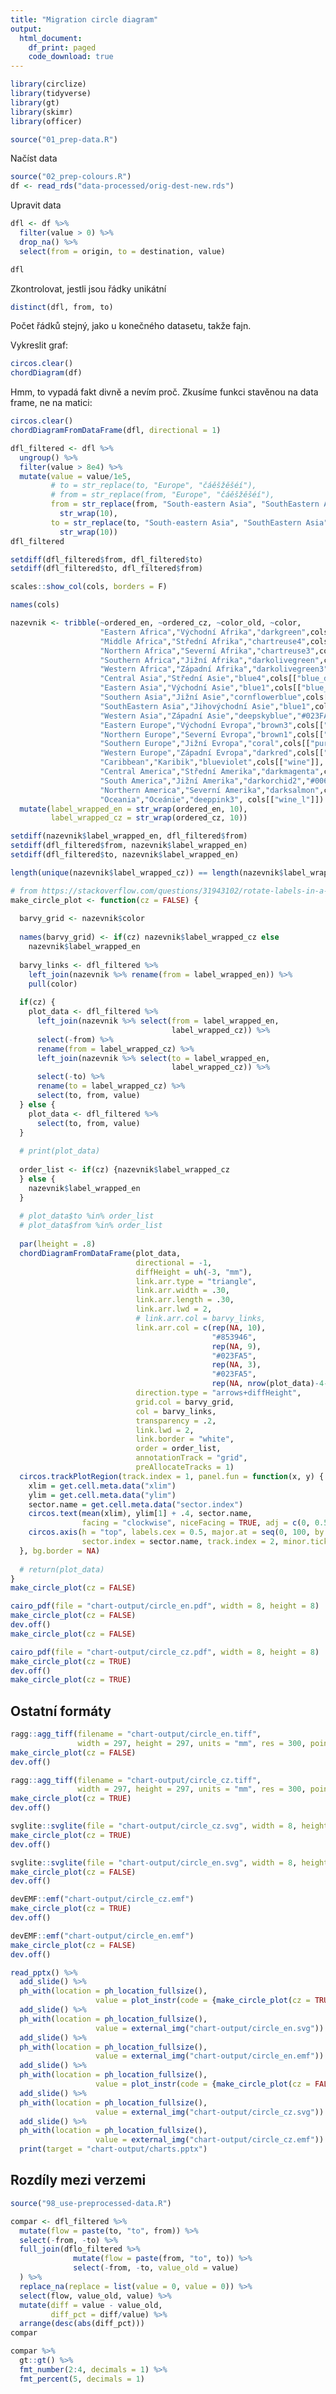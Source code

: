 ```yaml
---
title: "Migration circle diagram"
output:
  html_document:
    df_print: paged
    code_download: true
---
```


```r
library(circlize)
library(tidyverse)
library(gt)
library(skimr)
library(officer)
```

```r
source("01_prep-data.R")
```


Načíst data

```r
source("02_prep-colours.R")
df <- read_rds("data-processed/orig-dest-new.rds")
```

Upravit data

```r
dfl <- df %>% 
  filter(value > 0) %>% 
  drop_na() %>% 
  select(from = origin, to = destination, value)
```


```r
dfl
```

Zkontrolovat, jestli jsou řádky unikátní 

```r
distinct(dfl, from, to)
```

Počet řádků stejný, jako u konečného datasetu, takže fajn.

Vykreslit graf:

```r
circos.clear()
chordDiagram(df)
```


Hmm, to vypadá fakt divně a nevím proč. Zkusíme funkci stavěnou na data frame, ne na matici:

```r
circos.clear()
chordDiagramFromDataFrame(dfl, directional = 1)
```


```r
dfl_filtered <- dfl %>% 
  ungroup() %>% 
  filter(value > 8e4) %>% 
  mutate(value = value/1e5,
         # to = str_replace(to, "Europe", "čáěšžěšéí"),
         # from = str_replace(from, "Europe", "čáěšžěšéí"),
         from = str_replace(from, "South-eastern Asia", "SouthEastern Asia") %>%
           str_wrap(10),
         to = str_replace(to, "South-eastern Asia", "SouthEastern Asia") %>% 
           str_wrap(10))
dfl_filtered
```


```r
setdiff(dfl_filtered$from, dfl_filtered$to)
setdiff(dfl_filtered$to, dfl_filtered$from)
```

```r
scales::show_col(cols, borders = F)
```

```r
names(cols)
```


```r
nazevnik <- tribble(~ordered_en, ~ordered_cz, ~color_old, ~color,
                    "Eastern Africa","Východní Afrika","darkgreen",cols[["yellow"]],
                    "Middle Africa","Střední Afrika","chartreuse4",cols[["yellow_l"]],
                    "Northern Africa","Severní Afrika","chartreuse3",cols[["orange"]],
                    "Southern Africa","Jižní Afrika","darkolivegreen",cols[["orange_l"]],
                    "Western Africa","Západní Afrika","darkolivegreen3","#e6bd33",
                    "Central Asia","Střední Asie","blue4",cols[["blue_dark"]],
                    "Eastern Asia","Východní Asie","blue1",cols[["blue_dark_l"]],
                    "Southern Asia","Jižní Asie","cornflowerblue",cols[["blue_light_l"]],
                    "SouthEastern Asia","Jihovýchodní Asie","blue1",cols[["blue_light"]],
                    "Western Asia","Západní Asie","deepskyblue","#023FA5",
                    "Eastern Europe","Východní Evropa","brown3",cols[["brown_l"]],
                    "Northern Europe","Severní Evropa","brown1",cols[["brown"]],
                    "Southern Europe","Jižní Evropa","coral",cols[["purple"]],
                    "Western Europe","Západní Evropa","darkred",cols[["purple_l"]],
                    "Caribbean","Karibik","blueviolet",cols[["wine"]],
                    "Central America","Střední Amerika","darkmagenta",cols[["green_l"]],
                    "South America","Jižní Amerika","darkorchid2","#006600",
                    "Northern America","Severní Amerika","darksalmon",cols[["green"]],
                    "Oceania","Oceánie","deeppink3", cols[["wine_l"]]) %>% 
  mutate(label_wrapped_en = str_wrap(ordered_en, 10),
         label_wrapped_cz = str_wrap(ordered_cz, 10))

setdiff(nazevnik$label_wrapped_en, dfl_filtered$from)
setdiff(dfl_filtered$from, nazevnik$label_wrapped_en)
setdiff(dfl_filtered$to, nazevnik$label_wrapped_en)

```

```r
length(unique(nazevnik$label_wrapped_cz)) == length(nazevnik$label_wrapped_cz)
```


```r
# from https://stackoverflow.com/questions/31943102/rotate-labels-in-a-chorddiagram-r-circlize
make_circle_plot <- function(cz = FALSE) {
  
  barvy_grid <- nazevnik$color
  
  names(barvy_grid) <- if(cz) nazevnik$label_wrapped_cz else
    nazevnik$label_wrapped_en
  
  barvy_links <- dfl_filtered %>% 
    left_join(nazevnik %>% rename(from = label_wrapped_en)) %>% 
    pull(color)
  
  if(cz) {
    plot_data <- dfl_filtered %>% 
      left_join(nazevnik %>% select(from = label_wrapped_en, 
                                    label_wrapped_cz)) %>% 
      select(-from) %>%
      rename(from = label_wrapped_cz) %>% 
      left_join(nazevnik %>% select(to = label_wrapped_en,
                                    label_wrapped_cz)) %>% 
      select(-to) %>%
      rename(to = label_wrapped_cz) %>% 
      select(to, from, value)
  } else {
    plot_data <- dfl_filtered %>% 
      select(to, from, value)
  }
  
  # print(plot_data)
  
  order_list <- if(cz) {nazevnik$label_wrapped_cz
  } else {
    nazevnik$label_wrapped_en
  }
  
  # plot_data$to %in% order_list
  # plot_data$from %in% order_list
  
  par(lheight = .8)
  chordDiagramFromDataFrame(plot_data,
                            directional = -1,
                            diffHeight = uh(-3, "mm"),
                            link.arr.type = "triangle",
                            link.arr.width = .30,
                            link.arr.length = .30,
                            link.arr.lwd = 2,
                            # link.arr.col = barvy_links,
                            link.arr.col = c(rep(NA, 10),
                                             "#853946",
                                             rep(NA, 9),
                                             "#023FA5",
                                             rep(NA, 3),
                                             "#023FA5",
                                             rep(NA, nrow(plot_data)-4-21)),
                            direction.type = "arrows+diffHeight",
                            grid.col = barvy_grid,
                            col = barvy_links,
                            transparency = .2,
                            link.lwd = 2,
                            link.border = "white",
                            order = order_list,
                            annotationTrack = "grid",
                            preAllocateTracks = 1)
  circos.trackPlotRegion(track.index = 1, panel.fun = function(x, y) {
    xlim = get.cell.meta.data("xlim")
    ylim = get.cell.meta.data("ylim")
    sector.name = get.cell.meta.data("sector.index")
    circos.text(mean(xlim), ylim[1] + .4, sector.name,
                facing = "clockwise", niceFacing = TRUE, adj = c(0, 0.5))
    circos.axis(h = "top", labels.cex = 0.5, major.at = seq(0, 100, by = 5),
                sector.index = sector.name, track.index = 2, minor.ticks = 4)
  }, bg.border = NA)
  
  # return(plot_data)
}
make_circle_plot(cz = FALSE)
```


```r
cairo_pdf(file = "chart-output/circle_en.pdf", width = 8, height = 8)
make_circle_plot(cz = FALSE)
dev.off()
make_circle_plot(cz = FALSE)
```

```r
cairo_pdf(file = "chart-output/circle_cz.pdf", width = 8, height = 8)
make_circle_plot(cz = TRUE)
dev.off()
make_circle_plot(cz = TRUE)
```

## Ostatní formáty

```r
ragg::agg_tiff(filename = "chart-output/circle_en.tiff", 
               width = 297, height = 297, units = "mm", res = 300, pointsize = 16)
make_circle_plot(cz = FALSE)
dev.off()
```

```r
ragg::agg_tiff(filename = "chart-output/circle_cz.tiff", 
               width = 297, height = 297, units = "mm", res = 300, pointsize = 16)
make_circle_plot(cz = TRUE)
dev.off()
```

```r
svglite::svglite(file = "chart-output/circle_cz.svg", width = 8, height = 8)
make_circle_plot(cz = TRUE)
dev.off()

svglite::svglite(file = "chart-output/circle_en.svg", width = 8, height = 8)
make_circle_plot(cz = FALSE)
dev.off()
```

```r
devEMF::emf("chart-output/circle_cz.emf")
make_circle_plot(cz = TRUE)
dev.off()

devEMF::emf("chart-output/circle_en.emf")
make_circle_plot(cz = FALSE)
dev.off()
```


```r
read_pptx() %>% 
  add_slide() %>% 
  ph_with(location = ph_location_fullsize(),
                   value = plot_instr(code = {make_circle_plot(cz = TRUE)})) %>%
  add_slide() %>% 
  ph_with(location = ph_location_fullsize(),
                   value = external_img("chart-output/circle_en.svg")) %>% 
  add_slide() %>% 
  ph_with(location = ph_location_fullsize(),
                   value = external_img("chart-output/circle_en.emf")) %>% 
  add_slide() %>% 
  ph_with(location = ph_location_fullsize(),
                   value = plot_instr(code = {make_circle_plot(cz = FALSE)})) %>%
  add_slide() %>% 
  ph_with(location = ph_location_fullsize(),
                   value = external_img("chart-output/circle_cz.svg")) %>% 
  add_slide() %>% 
  ph_with(location = ph_location_fullsize(),
                   value = external_img("chart-output/circle_cz.emf")) %>% 
  print(target = "chart-output/charts.pptx")
```

## Rozdíly mezi verzemi

```r
source("98_use-preprocessed-data.R")

compar <- dfl_filtered %>% 
  mutate(flow = paste(to, "to", from)) %>% 
  select(-from, -to) %>% 
  full_join(dflo_filtered %>% 
              mutate(flow = paste(from, "to", to)) %>% 
              select(-from, -to, value_old = value)
  ) %>% 
  replace_na(replace = list(value = 0, value = 0)) %>% 
  select(flow, value_old, value) %>% 
  mutate(diff = value - value_old,
         diff_pct = diff/value) %>% 
  arrange(desc(abs(diff_pct)))
compar
```


```r
compar %>% 
  gt::gt() %>% 
  fmt_number(2:4, decimals = 1) %>% 
  fmt_percent(5, decimals = 1)
```


